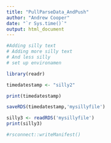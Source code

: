 ```yaml
---
title: "PullParseData_AndPush"
author: "Andrew Cooper"
date: "`r Sys.time()`"
output: html_document
---
```



```r

#Adding silly text
# Adding more silly text
# And less silly
# set up environamen

library(readr)

timedatestamp <- "silly2"

print(timedatestamp)

saveRDS(timedatestamp,'mysillyfile')

silly3 <- readRDS('mysillyfile')
print(silly3)

#rsconnect::writeManifest()


```
